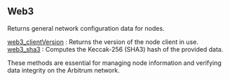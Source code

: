 ## Web3

Returns general network configuration data for nodes.

[web3_clientVersion](/arbitrum-api/web3/web3_clientVersion) : Returns the version of the node client in use.  \
[web3_sha3](/arbitrum-api/web3/web3_sha3) : Computes the Keccak-256 (SHA3) hash of the provided data.

These methods are essential for managing node information and verifying data integrity on the Arbitrum network.

